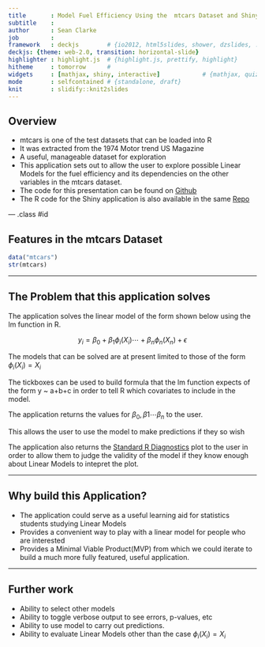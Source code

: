 ```yaml
---
title       : Model Fuel Efficiency Using the  mtcars Dataset and Shiny
subtitle    : 
author      : Sean Clarke
job         : 
framework   : deckjs        # {io2012, html5slides, shower, dzslides, ...}
deckjs: {theme: web-2.0, transition: horizontal-slide}
highlighter : highlight.js  # {highlight.js, prettify, highlight}
hitheme     : tomorrow      # 
widgets     : [mathjax, shiny, interactive]            # {mathjax, quiz, bootstrap}
mode        : selfcontained # {standalone, draft}
knit        : slidify::knit2slides
---
```


## Overview

* mtcars is one of the test datasets that can be loaded into R
* It was extracted from the 1974 Motor trend US Magazine
* A useful, manageable dataset for exploration
* This application sets out to allow the user to explore possible Linear Models for the fuel efficiency and its dependencies on the other variables in the mtcars dataset.
* The code for this presentation can be found on [Github](https://github.com/WelshSean/JHU-Dev-Data-Prods-Project/blob/master/Modelling_mtcars_deck/index.Rmd)
* The R code for the Shiny application is also available in the same [Repo](https://github.com/WelshSean/JHU-Dev-Data-Prods-Project)

--- .class #id 

## Features in the mtcars Dataset

```r
data("mtcars")
str(mtcars)
```

---

## The Problem that this application solves

The application solves the linear model of the form shown below using the lm function in R. 

$$
y_{i} = \beta_{0} + \beta_{1}\phi_{i}(X_{i}) \cdots  + \beta_{n}\phi_{n}(X_{n}) + \epsilon
$$

The models that can be solved are at present limited to those of the form $\phi_{i}(X_{i})= X_{i}$

The tickboxes can be used to build formula that the lm function expects of the form y ~ a+b+c in order to tell R which covariates to include in the model. 


The application returns the values for  $\beta_{0}, \beta{1} \cdots \beta_{n}$ to the user.

This allows the user to use the model to make predictions if they so wish

The application also returns the [Standard R Diagnostics](http://sphweb.bumc.bu.edu/otlt/MPH-Modules/BS/R/R5_Correlation-Regression/R5_Correlation-Regression7.html) plot to the user in order to allow them to judge the validity of the model if they know enough about Linear Models to intepret the plot. 

---


## Why build this Application?

* The application could serve as a useful learning aid for statistics students studying Linear Models
* Provides a convenient way to play with a linear model for people who are interested
* Provides a Minimal Viable Product(MVP) from which we could iterate to build a much more fully featured, useful application.

---


## Further work

* Ability to select other models
* Ability to toggle verbose output to see errors, p-values, etc
* Ability to use model to carry out predictions.
* Ability to evaluate Linear Models other than the case $\phi_{i}(X_{i})= X_{i}$


